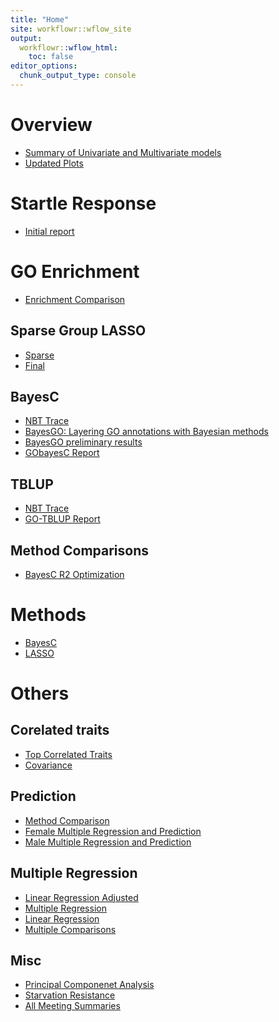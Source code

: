 ```yaml
---
title: "Home"
site: workflowr::wflow_site
output:
  workflowr::wflow_html:
    toc: false
editor_options:
  chunk_output_type: console
---
```


# Overview
+ [Summary of Univariate and Multivariate models](allHist.html)
+ [Updated Plots](plots.html)


# Startle Response
+ [Initial report](startle_report.html)

# GO Enrichment
+ [Enrichment Comparison](enrich.html)

## Sparse Group LASSO
 + [Sparse](sparseComp.html)
 + [Final](parsely.html)

## BayesC
+ [NBT Trace](bayes_trace.html)
+ [BayesGO: Layering GO annotations with Bayesian methods](goPlots.html)
+ [BayesGO preliminary results](bigGO.html)
+ [GObayesC Report](goReport.html)

## TBLUP
+ [NBT Trace](tblup_trace.html)
+ [GO-TBLUP Report](blupUp.html)

## Method Comparisons
+ [BayesC R2 Optimization](goBayesCor.html)

# Methods
+ [BayesC](man-BayesC.html)
+ [LASSO](lasso-OP.html)

# Others
## Corelated traits 
+ [Top Correlated Traits](top3.html)
+ [Covariance](covCor.html)

## Prediction
+ [Method Comparison](methodComp.html)
+ [Female Multiple Regression and Prediction](predict.html)
+ [Male Multiple Regression and Prediction](rewrite.html)

## Multiple Regression
+ [Linear Regression Adjusted](linearReg.html)
+ [Multiple Regression](multiReg.html)
+ [Linear Regression](linReg.html)
+ [Multiple Comparisons](multiComp.html)

## Misc
+ [Principal Componenet Analysis](pca.html)
+ [Starvation Resistance](starve.html)
+ [All Meeting Summaries](recap.html)
